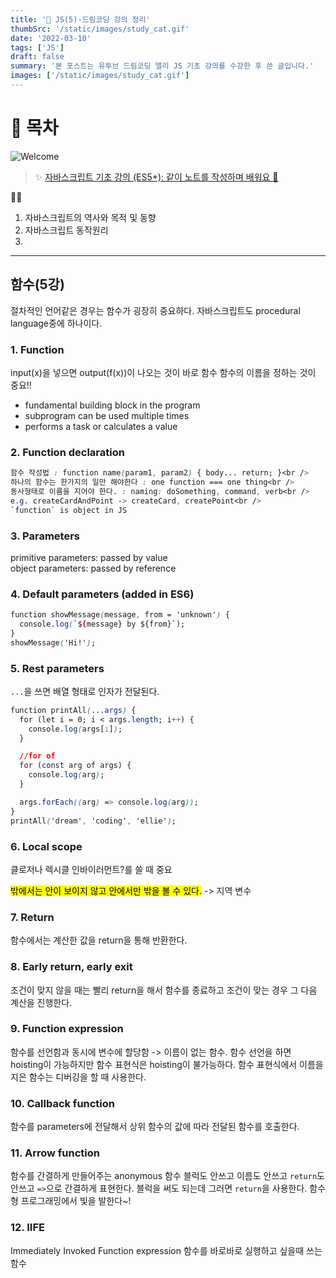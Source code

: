 ```yaml
---
title: '🎉 JS(5)-드림코딩 강의 정리'
thumbSrc: '/static/images/study_cat.gif'
date: '2022-03-10'
tags: ['JS']
draft: false
summary: '본 포스트는 유투브 드림코딩 앨리 JS 기초 강의를 수강한 후 쓴 글입니다.'
images: ['/static/images/study_cat.gif']
---
```


# 📌 목차

![Welcome](/static/images/study_cat.gif)

> ✨ [자바스크립트 기초 강의 (ES5+): 같이 노트를 작성하며 배워요 📒](https://www.youtube.com/playlist?list=PLv2d7VI9OotTVOL4QmPfvJWPJvkmv6h-2)

💁🏻

1.  자바스크립트의 역사와 목적 및 동향
2.  자바스크립트 동작원리
3.

---

## 함수(5강)

절차적인 언어같은 경우는 함수가 굉장히 중요하다.
자바스크립트도 procedural language중에 하나이다.

### 1. Function

input(x)을 넣으면 output(f(x))이 나오는 것이 바로 함수
함수의 이름을 정하는 것이 중요!!

- fundamental building block in the program
- subprogram can be used multiple times
- performs a task or calculates a value

### 2. Function declaration

```css
함수 작성법 : function name(param1, param2) { body... return; }<br />
하나의 함수는 한가지의 일만 해야한다 : one function === one thing<br />
동사형태로 이름을 지어야 한다. : naming: doSomething, command, verb<br />
e.g. createCardAndPoint -> createCard, createPoint<br />
`function` is object in JS
```

### 3. Parameters

primitive parameters: passed by value<br/>
object parameters: passed by reference

### 4. Default parameters (added in ES6)

```css
function showMessage(message, from = 'unknown') {
  console.log(`${message} by ${from}`);
}
showMessage('Hi!');
```

### 5. Rest parameters

`...`을 쓰면 배열 형태로 인자가 전달된다.

```css
function printAll(...args) {
  for (let i = 0; i < args.length; i++) {
    console.log(args[i]);
  }

  //for of
  for (const arg of args) {
    console.log(arg);
  }

  args.forEach((arg) => console.log(arg));
}
printAll('dream', 'coding', 'ellie');
```

### 6. Local scope

클로저나 렉시클 인바이러먼트?를 쓸 때 중요

<mark>밖에서는 안이 보이지 않고 안에서만 밖을 볼 수 있다.</mark>
-> 지역 변수

### 7. Return

함수에서는 계산한 값을 return을 통해 반환한다.

### 8. Early return, early exit

조건이 맞지 않을 때는 빨리 return을 해서 함수를 종료하고
조건이 맞는 경우 그 다음 계산을 진행한다.

### 9. Function expression

함수를 선언함과 동시에 변수에 할당함 -> 이름이 없는 함수.
함수 선언을 하면 hoisting이 가능하지만 함수 표현식은 hoisting이 불가능하다.
함수 표현식에서 이름을 지은 함수는 디버깅을 할 때 사용한다.

### 10. Callback function

함수를 parameters에 전달해서 상위 함수의 값에 따라 전달된 함수를 호출한다.

### 11. Arrow function

함수를 간결하게 만들어주는 anonymous 함수
블럭도 안쓰고 이름도 안쓰고 `return`도 안쓰고 `=>`으로 간결하게 표현한다.
블럭을 써도 되는데 그러면 `return`을 사용한다.
함수형 프로그래밍에서 빛을 발한다~!

### 12. IIFE

Immediately Invoked Function expression
함수를 바로바로 실행하고 싶을때 쓰는 함수
